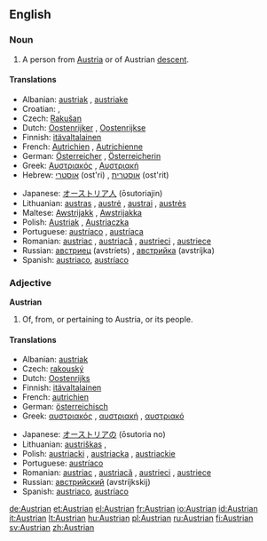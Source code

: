 ==English==

===Noun===
{{en-noun}}

# A person from [[Austria]] or of Austrian [[descent]].

====Translations====
{{trans-top|Austrian person}}
* Albanian: [[austriak]] {{m}}, [[austriake]] {{f}}
* Croatian: {{t|hr|Austrijanac|alt=Austrijánac|m}}, {{t|hr|Austrijanka|alt=Austrìjānka|f}}
* Czech: [[Rakušan]] {{m}}
* Dutch: [[Oostenrijker]] {{m}}, [[Oostenrijkse]] {{f}}
* Finnish: [[itävaltalainen]]
* French: [[Autrichien]] {{m}}, [[Autrichienne]] {{f}}
* German: [[Österreicher]] {{m}}, [[Österreicherin]] {{f}}
* Greek: [[Αυστριακός]] {{m}}, [[Αυστριακή]] {{f}}
* Hebrew: [[אוסטרי]] (ost'ri) {{m}}, [[אוסטרית]] (ost'rit) {{f}}
{{trans-mid}}
* Japanese: [[オーストリア人]] (ōsutoriajin)
* Lithuanian: [[austras]] {{m}}, [[austrė]] {{f}}, [[austrai]] {{m|p}}, [[austrės]] {{f|p}}
* Maltese: [[Awstrijakk]] {{m}}, [[Awstrijakka]] {{f}}
* Polish: [[Austriak]] {{m}}, [[Austriaczka]] {{f}}
* Portuguese: [[austríaco]] {{m}}, [[austríaca]] {{f}}
* Romanian: [[austriac]] {{m}}, [[austriacă]] {{f}}, [[austrieci]] {{p}}, [[austriece]] {{f|p}}
* Russian: [[австриец]] (avstríets) {{m}}, [[австрийка]] (avstríjka) {{f}}
* Spanish: [[austriaco]], [[austríaco]]
{{trans-bottom}}

===Adjective===
'''Austrian'''

# Of, from, or pertaining to Austria, or its people.

====Translations====
{{trans-top|related to Austria}}
* Albanian: [[austriak]]
* Czech: [[rakouský]] {{m}}
* Dutch: [[Oostenrijks]]
* Finnish: [[itävaltalainen]]
* French: [[autrichien]]
* German: [[österreichisch]]
* Greek: [[αυστριακός]] {{m}}, [[αυστριακή]] {{f}}, [[αυστριακό]] {{n}}
{{trans-mid}}
* Japanese: [[オーストリアの]] (ōsutoria no)
* Lithuanian: [[austriškas]] {{m}}, {{austriška}} {{f}}
* Polish: [[austriacki]] {{m}}, [[austriacka]] {{f}}, [[austriackie]] {{n}}
* Portuguese: [[austríaco]]
* Romanian: [[austriac]] {{m}}, [[austriacă]] {{f}}, [[austrieci]] {{m|p}}, [[austriece]] {{f|p}}
* Russian: [[австрийский]] (avstríjkskij)
* Spanish: [[austriaco]], [[austríaco]]
{{trans-bottom}}

[[de:Austrian]]
[[et:Austrian]]
[[el:Austrian]]
[[fr:Austrian]]
[[io:Austrian]]
[[id:Austrian]]
[[it:Austrian]]
[[lt:Austrian]]
[[hu:Austrian]]
[[pl:Austrian]]
[[ru:Austrian]]
[[fi:Austrian]]
[[sv:Austrian]]
[[zh:Austrian]]